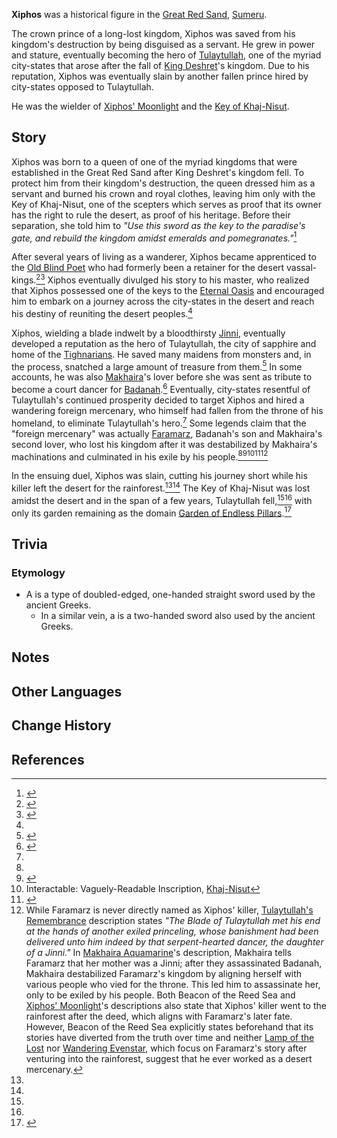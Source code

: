 {{Character Infobox
|type             = Mentioned
|image            = <!-- NPC Xiphos.png -->
|realname         = <!-- Optional, if different from in-game name -->
|deceased         = Slain by a mercenary thousands of years ago
|region           = Sumeru
|affiliation      = Tulaytullah
|title            = Blade of Tulaytullah

|ancestry         = <!-- Clan/family -->
|father           = 
|mother           = 
|sibling          = 
|relative         = 
}}
'''Xiphos''' was a historical figure in the [[Great Red Sand]], [[Sumeru]].

The crown prince of a long-lost kingdom, Xiphos was saved from his kingdom's destruction by being disguised as a servant. He grew in power and stature, eventually becoming the hero of [[Tulaytullah]], one of the myriad city-states that arose after the fall of [[King Deshret]]'s kingdom. Due to his reputation, Xiphos was eventually slain by another fallen prince hired by city-states opposed to Tulaytullah.

He was the wielder of [[Xiphos' Moonlight]] and the [[Key of Khaj-Nisut]].

==Story==
Xiphos was born to a queen of one of the myriad kingdoms that were established in the Great Red Sand after King Deshret's kingdom fell. To protect him from their kingdom's destruction, the queen dressed him as a servant and burned his crown and royal clothes, leaving him only with the Key of Khaj-Nisut, one of the scepters which serves as proof that its owner has the right to rule the desert, as proof of his heritage. Before their separation, she told him to ''"Use this sword as the key to the paradise's gate, and rebuild the kingdom amidst emeralds and pomegranates."''<ref name="Key">{{Ref/Weapon|Key of Khaj-Nisut}}</ref>

After several years of living as a wanderer, Xiphos became apprenticed to the [[Old Blind Poet]] who had formerly been a retainer for the desert vassal-kings.<ref>{{Ref/Weapon|Wandering Evenstar}}</ref><ref>{{Ref/Weapon|Makhaira Aquamarine}}</ref> Xiphos eventually divulged his story to his master, who realized that Xiphos possessed one of the keys to the [[Eternal Oasis]] and encouraged him to embark on a journey across the city-states in the desert and reach his destiny of reuniting the desert peoples.<ref name="Key" />

Xiphos, wielding a blade indwelt by a bloodthirsty [[Jinni]], eventually developed a reputation as the hero of Tulaytullah, the city of sapphire and home of the [[Tighnarians]]. He saved many maidens from monsters and, in the process, snatched a large amount of treasure from them.<ref name="Moonlight">{{Ref/Weapon|Xiphos' Moonlight}}</ref> In some accounts, he was also [[Makhaira]]'s lover before she was sent as tribute to become a court dancer for [[Badanah]].<ref name="TulayRemember">{{Ref/Weapon|Tulaytullah's Remembrance}}</ref> Eventually, city-states resentful of Tulaytullah's continued prosperity decided to target Xiphos and hired a wandering foreign mercenary, who himself had fallen from the throne of his homeland, to eliminate Tulaytullah's hero.<ref name="Moonlight" /> Some legends claim that the "foreign mercenary" was actually [[Faramarz]], Badanah's son and Makhaira's second lover, who lost his kingdom after it was destabilized by Makhaira's machinations and culminated in his exile by his people.<ref name="TulayRemember" /><ref name="Beacon">{{Ref/Weapon|Beacon of the Reed Sea|quote=He heard of the story depicting the homeless prince's death, the fate of his swords, and the killer that traversed deep into the forest...}}</ref><ref>Interactable: Vaguely-Readable Inscription, [[Primal Obelisk#Khaj-Nisut|Khaj-Nisut]]</ref><ref>{{Ref/Arti|Lamp of the Lost}}</ref><ref group="Note">While Faramarz is never directly named as Xiphos' killer, [[Tulaytullah's Remembrance]] description states ''"The Blade of Tulaytullah met his end at the hands of another exiled princeling, whose banishment had been delivered unto him indeed by that serpent-hearted dancer, the daughter of a Jinni."'' In [[Makhaira Aquamarine]]'s description, Makhaira tells Faramarz that her mother was a Jinni; after they assassinated Badanah, Makhaira destabilized Faramarz's kingdom by aligning herself with various people who vied for the throne. This led him to assassinate her, only to be exiled by his people. Both Beacon of the Reed Sea and [[Xiphos' Moonlight]]'s descriptions also state that Xiphos' killer went to the rainforest after the deed, which aligns with Faramarz's later fate. However, Beacon of the Reed Sea explicitly states beforehand that its stories have diverted from the truth over time and neither [[Lamp of the Lost]] nor [[Wandering Evenstar]], which focus on Faramarz's story after venturing into the rainforest, suggest that he ever worked as a desert mercenary.</ref>

In the ensuing duel, Xiphos was slain, cutting his journey short while his killer left the desert for the rainforest.<ref name="Moonlight" /><ref name="Beacon" /> The Key of Khaj-Nisut was lost amidst the desert and in the span of a few years, Tulaytullah fell,<ref name="Key" /><ref name="Moonlight" /> with only its garden remaining as the domain [[Garden of Endless Pillars]].<ref>{{Ref/Domain|Garden of Endless Pillars}}</ref>

==Trivia==
===Etymology===
* A {{lang|{{w|xiphos}}|grc=ξίφος}} is a type of doubled-edged, one-handed straight sword used by the ancient Greeks.
** In a similar vein, a {{w|makhaira}} is a two-handed sword also used by the ancient Greeks.

==Notes==
{{Reflist|note=1}}

==Other Languages==
{{Other Languages
|default_hidden=1
|en      = Xiphos
|zhs     = 西福斯
|zhs_rm  = Xīfúsī
|zht     = 西福斯
|zht_rm  = Xīfúsī
|ja      = サイフォス
|ja_rm   = Saifosu
|ko      = 크시포스
|es      = Xifos
|fr      = Xiphos
|ru      = Ксифос
|th      = Xiphos
|vi      = Xiphos
|de      = Xiphos
|id      = Xiphos
|pt      = Xiphos
|tr      = Xiphos
|it      = Xiphos
}}

==Change History==
{{Change History|introduced=3.1}}

==References==
{{Reflist}}